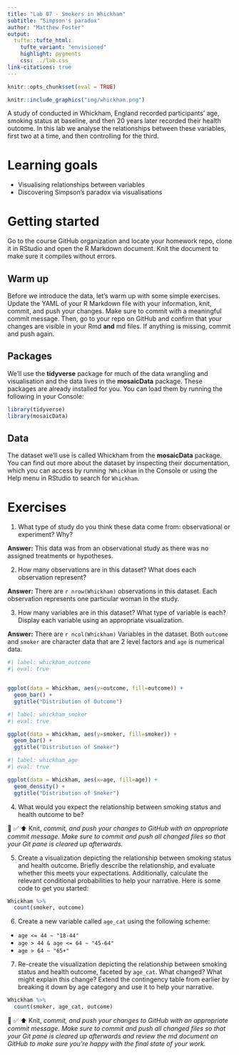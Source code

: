```yaml
---
title: "Lab 07 - Smokers in Whickham"
subtitle: "Simpson's paradox"
author: "Matthew Foster"
output: 
  tufte::tufte_html:
    tufte_variant: "envisioned"
    highlight: pygments
    css: ../lab.css
link-citations: true
---
```


```r
knitr::opts_chunk$set(eval = TRUE)
```

```r
knitr::include_graphics("img/whickham.png")
```

A study of conducted in Whickham, England recorded participants' age, smoking status at baseline, and then 20 years later recorded their health outcome.
In this lab we analyse the relationships between these variables, first two at a time, and then controlling for the third.

# Learning goals

-   Visualising relationships between variables
-   Discovering Simpson's paradox via visualisations

# Getting started

Go to the course GitHub organization and locate your homework repo, clone it in RStudio and open the R Markdown document.
Knit the document to make sure it compiles without errors.

## Warm up

Before we introduce the data, let's warm up with some simple exercises.
Update the YAML of your R Markdown file with your information, knit, commit, and push your changes.
Make sure to commit with a meaningful commit message.
Then, go to your repo on GitHub and confirm that your changes are visible in your Rmd **and** md files.
If anything is missing, commit and push again.

## Packages

We'll use the **tidyverse** package for much of the data wrangling and visualisation and the data lives in the **mosaicData** package.
These packages are already installed for you.
You can load them by running the following in your Console:

```r
library(tidyverse) 
library(mosaicData) 
```

## Data

The dataset we'll use is called Whickham from the **mosaicData** package.
You can find out more about the dataset by inspecting their documentation, which you can access by running `?Whickham` in the Console or using the Help menu in RStudio to search for `Whickham`.

# Exercises

1.  What type of study do you think these data come from: observational or experiment?
    Why?

**Answer:**
This data was from an observational study as there was no assigned treatments or hypotheses.

2.  How many observations are in this dataset?
    What does each observation represent?
    
**Answer:**
There are `r nrow(Whickham)` observations in this dataset. Each observation represents one particular woman in the study.

3.  How many variables are in this dataset?
    What type of variable is each?
    Display each variable using an appropriate visualization.
    
**Answer:**
There are `r ncol(Whickham)` Variables in the dataset. Both `outcome` and `smoker` are character data that are 2 level factors and `age` is numerical data.

```r
#| label: whickham_outcome
#| eval: true


ggplot(data = Whickham, aes(y=outcome, fill=outcome)) +
  geom_bar() +
  ggtitle("Distribution of Outcome")

```

```r
#| label: whickham_smoker
#| eval: true

ggplot(data = Whickham, aes(y=smoker, fill=smoker)) +
  geom_bar() +
  ggtitle("Distribution of Smoker")

```

```r
#| label: whickham_age
#| eval: true

ggplot(data = Whickham, aes(x=age, fill=age)) +
  geom_density() +
  ggtitle("Distribution of Smoker")

```

4.  What would you expect the relationship between smoking status and health outcome to be?

🧶 ✅ ⬆️ Knit, *commit, and push your changes to GitHub with an appropriate commit message. Make sure to commit and push all changed files so that your Git pane is cleared up afterwards.*

5.  Create a visualization depicting the relationship between smoking status and health outcome. Briefly describe the relationship, and evaluate whether this meets your expectations. Additionally, calculate the relevant conditional probabilities to help your narrative. Here is some code to get you started:

```r
Whickham %>%
  count(smoker, outcome)
```

6.  Create a new variable called `age_cat` using the following scheme:

-   `age <= 44 ~ "18-44"`
-   `age > 44 & age <= 64 ~ "45-64"`
-   `age > 64 ~ "65+"`

7.  Re-create the visualization depicting the relationship between smoking status and health outcome, faceted by `age_cat`. What changed? What might explain this change? Extend the contingency table from earlier by breaking it down by age category and use it to help your narrative.

```r
Whickham %>%
  count(smoker, age_cat, outcome)
```

🧶 ✅ ⬆️ Knit, *commit, and push your changes to GitHub with an appropriate commit message. Make sure to commit and push all changed files so that your Git pane is cleared up afterwards and review the md document on GitHub to make sure you're happy with the final state of your work.*
